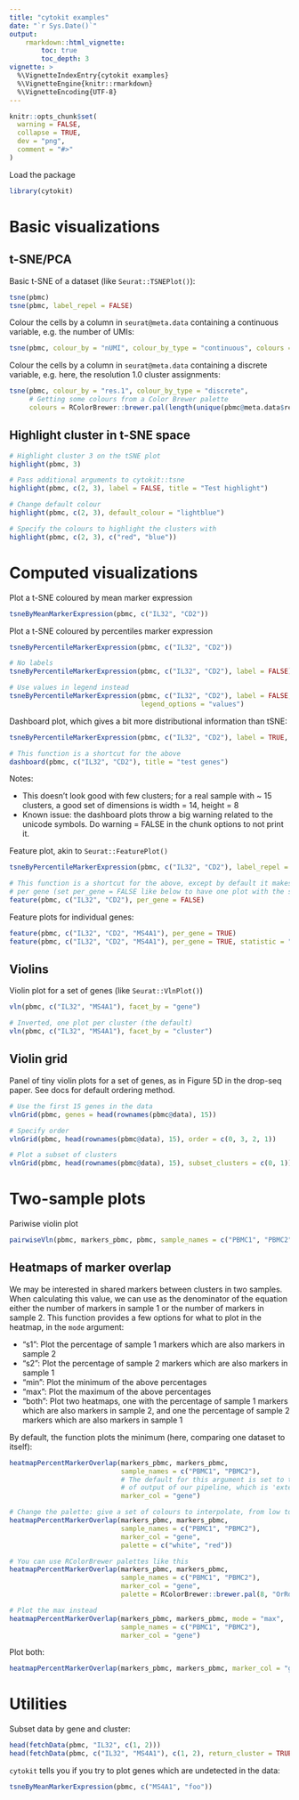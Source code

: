 ```yaml
---
title: "cytokit examples"
date: "`r Sys.Date()`"
output:
    rmarkdown::html_vignette:
        toc: true
        toc_depth: 3
vignette: >
  %\VignetteIndexEntry{cytokit examples}
  %\VignetteEngine{knitr::rmarkdown}
  %\VignetteEncoding{UTF-8}
---
```


```r
knitr::opts_chunk$set(
  warning = FALSE,
  collapse = TRUE,
  dev = "png",
  comment = "#>"
)
```

Load the package

```r
library(cytokit)
```



# Basic visualizations

## t-SNE/PCA

Basic t-SNE of a dataset (like `Seurat::TSNEPlot()`):

```r

tsne(pbmc)
tsne(pbmc, label_repel = FALSE)

```

Colour the cells by a column in `seurat@meta.data` containing a continuous variable,
e.g. the number of UMIs:

```r
tsne(pbmc, colour_by = "nUMI", colour_by_type = "continuous", colours = viridis::magma(100))
```

Colour the cells by a column in `seurat@meta.data` containing a discrete variable,
e.g. here, the resolution 1.0 cluster assignments:

```r
tsne(pbmc, colour_by = "res.1", colour_by_type = "discrete",
     # Getting some colours from a Color Brewer palette
     colours = RColorBrewer::brewer.pal(length(unique(pbmc@meta.data$res.1)), "Dark2"))
```


## Highlight cluster in t-SNE space

```r

# Highlight cluster 3 on the tSNE plot
highlight(pbmc, 3)

# Pass additional arguments to cytokit::tsne
highlight(pbmc, c(2, 3), label = FALSE, title = "Test highlight")

# Change default colour
highlight(pbmc, c(2, 3), default_colour = "lightblue")

# Specify the colours to highlight the clusters with
highlight(pbmc, c(2, 3), c("red", "blue"))

```

# Computed visualizations

Plot a t-SNE coloured by mean marker expression

```r

tsneByMeanMarkerExpression(pbmc, c("IL32", "CD2"))

```


Plot a t-SNE coloured by percentiles marker expression

```r

tsneByPercentileMarkerExpression(pbmc, c("IL32", "CD2"))

# No labels
tsneByPercentileMarkerExpression(pbmc, c("IL32", "CD2"), label = FALSE)

# Use values in legend instead
tsneByPercentileMarkerExpression(pbmc, c("IL32", "CD2"), label = FALSE,
                                 legend_options = "values")

```

Dashboard plot, which gives a bit more distributional information than tSNE:

```r

tsneByPercentileMarkerExpression(pbmc, c("IL32", "CD2"), label = TRUE, extra = TRUE, verbose = TRUE)

# This function is a shortcut for the above
dashboard(pbmc, c("IL32", "CD2"), title = "test genes")

```

Notes:

- This doesn't look good with few clusters; for a real sample with ~ 15 clusters, a good set of dimensions is width = 14, height = 8
- Known issue: the dashboard plots throw a big warning related to the unicode symbols.
Do warning = FALSE in the chunk options to not print it.



Feature plot, akin to `Seurat::FeaturePlot()`

```r

tsneByPercentileMarkerExpression(pbmc, c("IL32", "CD2"), label_repel = FALSE, palette = "redgrey", alpha = FALSE, point_size = 1, legend = FALSE)

# This function is a shortcut for the above, except by default it makes one plot
# per gene (set per_gene = FALSE like below to have one plot with the summary statistic)
feature(pbmc, c("IL32", "CD2"), per_gene = FALSE)

```


Feature plots for individual genes:


```r

feature(pbmc, c("IL32", "CD2", "MS4A1"), per_gene = TRUE)
feature(pbmc, c("IL32", "CD2", "MS4A1"), per_gene = TRUE, statistic = "mean")

```

## Violins

Violin plot for a set of genes (like `Seurat::VlnPlot()`)

```r

vln(pbmc, c("IL32", "MS4A1"), facet_by = "gene")

# Inverted, one plot per cluster (the default)
vln(pbmc, c("IL32", "MS4A1"), facet_by = "cluster")

```

## Violin grid

Panel of tiny violin plots for a set of genes, as in Figure 5D in the drop-seq paper.
See docs for default ordering method.

```r

# Use the first 15 genes in the data
vlnGrid(pbmc, genes = head(rownames(pbmc@data), 15))

# Specify order
vlnGrid(pbmc, head(rownames(pbmc@data), 15), order = c(0, 3, 2, 1))

# Plot a subset of clusters
vlnGrid(pbmc, head(rownames(pbmc@data), 15), subset_clusters = c(0, 1))

```





# Two-sample plots

Pariwise violin plot

```r

pairwiseVln(pbmc, markers_pbmc, pbmc, sample_names = c("PBMC1", "PBMC2"))

```

## Heatmaps of marker overlap

We may be interested in shared markers between clusters in two samples.
When calculating this value, we can use as the denominator of the equation either the number
of markers in sample 1 or the number of markers in sample 2. This function provides
a few options for what to plot in the heatmap, in the `mode` argument:

- "s1": Plot the percentage of sample 1 markers which are also markers in sample 2
- "s2": Plot the percentage of sample 2 markers which are also markers in sample 1
- "min": Plot the minimum of the above percentages
- "max": Plot the maximum of the above percentages
- "both": Plot two heatmaps, one with the percentage of sample 1 markers which are also markers in sample 2, and one the percentage of sample 2 markers which are also markers in sample 1

By default, the function plots the minimum (here, comparing one dataset to itself):

```r

heatmapPercentMarkerOverlap(markers_pbmc, markers_pbmc,
                            sample_names = c("PBMC1", "PBMC2"),
                            # The default for this argument is set to the column name
                            # of output of our pipeline, which is 'external_gene_name'
                            marker_col = "gene")

# Change the palette: give a set of colours to interpolate, from low to high
heatmapPercentMarkerOverlap(markers_pbmc, markers_pbmc,
                            sample_names = c("PBMC1", "PBMC2"),
                            marker_col = "gene",
                            palette = c("white", "red"))

# You can use RColorBrewer palettes like this
heatmapPercentMarkerOverlap(markers_pbmc, markers_pbmc,
                            sample_names = c("PBMC1", "PBMC2"),
                            marker_col = "gene",
                            palette = RColorBrewer::brewer.pal(8, "OrRd"))

# Plot the max instead
heatmapPercentMarkerOverlap(markers_pbmc, markers_pbmc, mode = "max",
                            sample_names = c("PBMC1", "PBMC2"),
                            marker_col = "gene")

```

Plot both:

```r

heatmapPercentMarkerOverlap(markers_pbmc, markers_pbmc, marker_col = "gene", mode = "both")

```


# Utilities

Subset data by gene and cluster:

```r

head(fetchData(pbmc, "IL32", c(1, 2)))
head(fetchData(pbmc, c("IL32", "MS4A1"), c(1, 2), return_cluster = TRUE, return_cell = TRUE))

```

`cytokit` tells you if you try to plot genes which are undetected in the data:
```r

tsneByMeanMarkerExpression(pbmc, c("MS4A1", "foo"))

```


